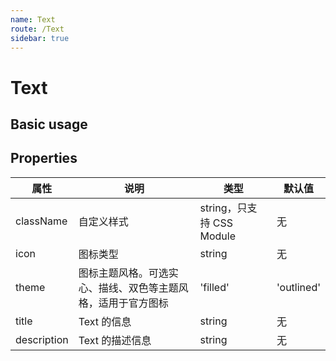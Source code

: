 ```yaml
---
name: Text
route: /Text
sidebar: true
---
```



# Text

## Basic usage

<Playground>
  <Text icon="android" theme="filled" title="title" description="description" />
</Playground>

## Properties

| 属性 | 说明 | 类型 | 默认值 |
| ---- | ---- | ---- | ---- |
| className | 自定义样式 | string，只支持 CSS Module | 无 |
| icon | 图标类型 | string | 无 |
| theme | 图标主题风格。可选实心、描线、双色等主题风格，适用于官方图标 | 'filled' | 'outlined' | 'twoTone' | 'outlined' |
| title | Text 的信息 | string | 无 |
| description | Text 的描述信息 | string | 无 |